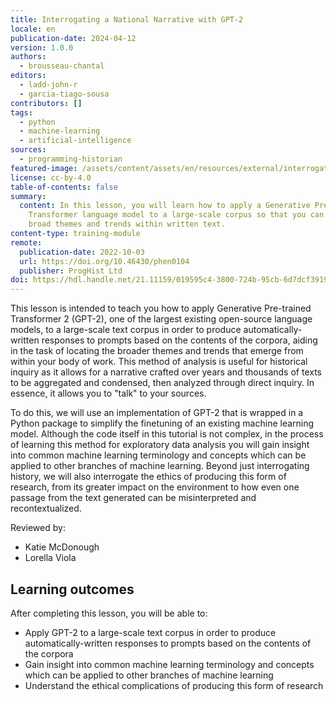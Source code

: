 ```yaml
---
title: Interrogating a National Narrative with GPT-2
locale: en
publication-date: 2024-04-12
version: 1.0.0
authors:
  - brousseau-chantal
editors:
  - ladd-john-r
  - garcia-tiago-sousa
contributors: []
tags:
  - python
  - machine-learning
  - artificial-intelligence
sources:
  - programming-historian
featured-image: /assets/content/assets/en/resources/external/interrogating-a-national-narrative-with-gpt-2/featured-image.png
license: cc-by-4.0
table-of-contents: false
summary:
  content: In this lesson, you will learn how to apply a Generative Pre-trained
    Transformer language model to a large-scale corpus so that you can locate
    broad themes and trends within written text.
content-type: training-module
remote:
  publication-date: 2022-10-03
  url: https://doi.org/10.46430/phen0104
  publisher: ProgHist Ltd
doi: https://hdl.handle.net/21.11159/019595c4-3800-724b-95cb-6d7dcf391971
---
```

This lesson is intended to teach you how to apply Generative Pre-trained Transformer 2 (GPT-2), one of the largest existing open-source language models, to a large-scale text corpus in order to produce automatically-written responses to prompts based on the contents of the corpora, aiding in the task of locating the broader themes and trends that emerge from within your body of work. This method of analysis is useful for historical inquiry as it allows for a narrative crafted over years and thousands of texts to be aggregated and condensed, then analyzed through direct inquiry. In essence, it allows you to "talk" to your sources.

To do this, we will use an implementation of GPT-2 that is wrapped in a Python package to simplify the finetuning of an existing machine learning model. Although the code itself in this tutorial is not complex, in the process of learning this method for exploratory data analysis you will gain insight into common machine learning terminology and concepts which can be applied to other branches of machine learning. Beyond just interrogating history, we will also interrogate the ethics of producing this form of research, from its greater impact on the environment to how even one passage from the text generated can be misinterpreted and recontextualized.

Reviewed by:

* Katie McDonough
* Lorella Viola

## Learning outcomes

After completing this lesson, you will be able to:

* Apply GPT-2 to a large-scale text corpus in order to produce automatically-written responses to prompts based on the contents of the corpora
* Gain insight into common machine learning terminology and concepts which can be applied to other branches of machine learning
* Understand the ethical complications of producing this form of research

<ExternalResource title="Interested in learning more?" subtitle="Check out this lesson on Programming Historian's website" url="https://doi.org/10.46430/phen0104" />
